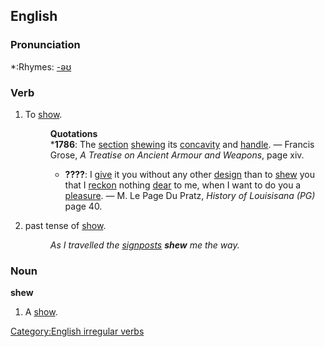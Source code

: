 ==English==

===Pronunciation===
*:Rhymes: [[Rhymes:English:-əʊ|-əʊ]]

===Verb===
[[Category:English irregular verbs]]
{{en-verb2|'''to shew'''|'''[[shews]]'''|'''[[shewed]]'''|'''[[shewed]] '''or''' [[shewn]]'''|'''[[shewing]]'''}}

# {{italbrac|Archaic}} To [[show]].
#: '''Quotations'''
#: *'''1786''': The [[section]] [[shew]]ing its [[concavity]] and [[handle]]. &mdash; Francis Grose, ''A Treatise on Ancient Armour and Weapons'', page xiv.
#:* '''????''': I [[give]] it you without any other [[design]] than to [[shew]] you that I [[reckon]] nothing [[dear]] to me, when I want to do you a [[pleasure]]. &mdash; M. Le Page Du Pratz, ''History of Louisisana (PG)'' page 40.
# {{italbrac|[[East Anglia]] dialect}} past tense of [[show]].
#: ''As I travelled the [[signpost]]s '''shew''' me the way.''

===Noun===
'''shew'''

# {{italbrac|Archaic}} A [[show]].